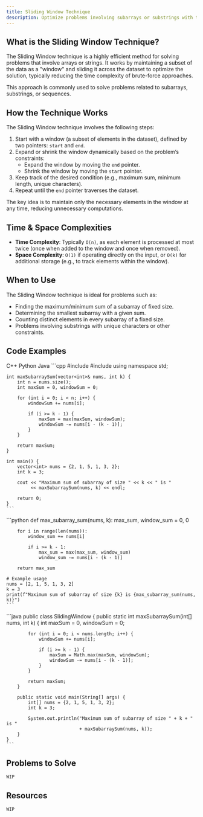 ```yaml
---
title: Sliding Window Technique
description: Optimize problems involving subarrays or substrings with the sliding window technique.
---
```


## <HoverUnderline>What is the Sliding Window Technique?</HoverUnderline>

The Sliding Window technique is a highly efficient method for solving problems that involve arrays or strings. It works by maintaining a subset of the data as a "window" and sliding it across the dataset to optimize the solution, typically reducing the time complexity of brute-force approaches.

This approach is commonly used to solve problems related to subarrays, substrings, or sequences.

## <HoverUnderline>How the Technique Works</HoverUnderline>

The Sliding Window technique involves the following steps:

1. Start with a window (a subset of elements in the dataset), defined by two pointers: `start` and `end`.
2. Expand or shrink the window dynamically based on the problem’s constraints:
   - Expand the window by moving the `end` pointer.
   - Shrink the window by moving the `start` pointer.
3. Keep track of the desired condition (e.g., maximum sum, minimum length, unique characters).
4. Repeat until the `end` pointer traverses the dataset.

The key idea is to maintain only the necessary elements in the window at any time, reducing unnecessary computations.

## <HoverUnderline>Time & Space Complexities</HoverUnderline>

- **Time Complexity**: Typically `O(n)`, as each element is processed at most twice (once when added to the window and once when removed).
- **Space Complexity**: `O(1)` if operating directly on the input, or `O(k)` for additional storage (e.g., to track elements within the window).

## <HoverUnderline>When to Use</HoverUnderline>

The Sliding Window technique is ideal for problems such as:

- Finding the maximum/minimum sum of a subarray of fixed size.
- Determining the smallest subarray with a given sum.
- Counting distinct elements in every subarray of a fixed size.
- Problems involving substrings with unique characters or other constraints.

## <HoverUnderline>Code Examples</HoverUnderline>

<Tabs defaultValue="python" className="pt-5 pb-1">
  <TabsList>
    <TabsTrigger value="cpp">C++</TabsTrigger>
    <TabsTrigger value="python">Python</TabsTrigger>
    <TabsTrigger value="java">Java</TabsTrigger>
  </TabsList>

  <TabsContent value="cpp">
    ```cpp
    #include <iostream>
    #include <vector>
    using namespace std;

    int maxSubarraySum(vector<int>& nums, int k) {
        int n = nums.size();
        int maxSum = 0, windowSum = 0;

        for (int i = 0; i < n; i++) {
            windowSum += nums[i];

            if (i >= k - 1) {
                maxSum = max(maxSum, windowSum);
                windowSum -= nums[i - (k - 1)];
            }
        }

        return maxSum;
    }

    int main() {
        vector<int> nums = {2, 1, 5, 1, 3, 2};
        int k = 3;

        cout << "Maximum sum of subarray of size " << k << " is "
             << maxSubarraySum(nums, k) << endl;

        return 0;
    }
    ```
  </TabsContent>

  <TabsContent value="python">
    ```python
    def max_subarray_sum(nums, k):
        max_sum, window_sum = 0, 0

        for i in range(len(nums)):
            window_sum += nums[i]

            if i >= k - 1:
                max_sum = max(max_sum, window_sum)
                window_sum -= nums[i - (k - 1)]

        return max_sum

    # Example usage
    nums = [2, 1, 5, 1, 3, 2]
    k = 3
    print(f"Maximum sum of subarray of size {k} is {max_subarray_sum(nums, k)}")
    ```
  </TabsContent>

  <TabsContent value="java">
    ```java
    public class SlidingWindow {
        public static int maxSubarraySum(int[] nums, int k) {
            int maxSum = 0, windowSum = 0;

            for (int i = 0; i < nums.length; i++) {
                windowSum += nums[i];

                if (i >= k - 1) {
                    maxSum = Math.max(maxSum, windowSum);
                    windowSum -= nums[i - (k - 1)];
                }
            }

            return maxSum;
        }

        public static void main(String[] args) {
            int[] nums = {2, 1, 5, 1, 3, 2};
            int k = 3;

            System.out.println("Maximum sum of subarray of size " + k + " is "
                               + maxSubarraySum(nums, k));
        }
    }
    ```
  </TabsContent>
</Tabs>

## <HoverUnderline>Problems to Solve</HoverUnderline>

`WIP`

## <HoverUnderline>Resources</HoverUnderline>

`WIP`
